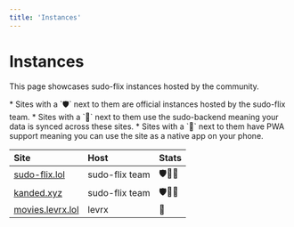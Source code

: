 ```yaml
---
title: 'Instances'
---
```


# Instances

This page showcases sudo-flix instances hosted by the community. 

<Note>
* Sites with a `🛡️` next to them are official instances hosted by the sudo-flix team.
* Sites with a `💾` next to them use the sudo-backend meaning your data is synced across these sites.
* Sites with a `📱` next to them have PWA support meaning you can use the site as a native app on your phone.
</Note>

| Site                                   | Host              | Stats       |
|:---------------------------------------|:------------------|:------------|
| [sudo-flix.lol](https://sudo-flix.lol) | sudo-flix team    | 🛡️💾📱      |
| [kanded.xyz](https://flix.kanded.xyz)  | sudo-flix team    | 🛡️💾📱      |
| [movies.levrx.lol](https://movies.levrx.lol)  | levrx   | 💾      |
